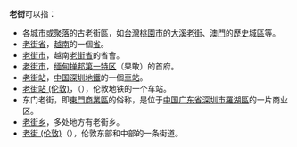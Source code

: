 <math></math>'''老街'''可以指：
* 各[[城市|城市]]或[[聚落|聚落]]的古老街區，如[[台灣|台灣]][[桃園市|桃園市]]的[[大溪老街|大溪老街]]、[[澳門|澳門]]的[[澳門歷史城區|歷史城區]]等。
* [[老街省|老街省]]，[[越南|越南]]的一個[[省|省]]。
* [[老街市|老街市]]，越南[[老街省|老街省]]的省會。
* [[老街市_(果敢)|老街市]]，[[缅甸|缅甸]][[掸邦第一特区|掸邦第一特区]]（果敢）的首府。
* [[老街站|老街站]]，[[中华人民共和国|中国]][[深圳地鐵|深圳地鐵]]的一個[[車站|車站]]。
*[[老街站_(倫敦)|老街站 (伦敦)]]，（{{Lang-en|Old Street Station}}），伦敦地铁的一个车站。
* 东门老街，即[[東門商業區|東門商業區]]的俗称，是位于[[中华人民共和国|中国]][[广东省|广东省]][[深圳市|深圳市]][[羅湖區|羅湖區]]的一片商业区。
* [[老街乡|老街乡]]，多处地方有老街乡。
*[[老街_(倫敦)|老街 (伦敦)]]（{{Lang-en|Old Street}}），伦敦东部和中部的一条街道。
{{disambig|Cat=二字亞洲相關消歧義}}

{{臺灣老街}}